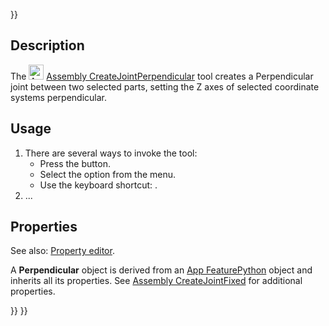 <languages/>
{{UnfinishedDocu{{#translation:}}}}

{{Docnav
|[[Assembly_CreateJointParallel|CreateJointParallel]]
|[[Assembly_CreateJointAngle|CreateJointAngle]]
|[[Assembly_Workbench|Assembly]]
|IconL=Assembly_CreateJointParallel.svg
|IconR=Assembly_CreateJointAngle.svg
|IconC=Workbench_Assembly.svg
}}

{{GuiCommand
|Name=Assembly CreateJointPerpendicular
|MenuLocation=Assembly → Create Perpendicular Joint
|Workbenches=[[Assembly_Workbench|Assembly]]
|Shortcut={{KEY|M}}
|Version=1.0
|SeeAlso=
}}

==Description==

The [[Image:Assembly_CreateJointPerpendicular.svg|24px]] [[Assembly_CreateJointPerpendicular|Assembly CreateJointPerpendicular]] tool creates a Perpendicular joint between two selected parts, setting the Z axes of selected coordinate systems perpendicular.

==Usage==

# There are several ways to invoke the tool:
#* Press the {{Button|[[Image:Assembly_CreateJointPerpendicular.svg|16px]] [[Assembly_CreateJointPerpendicular|Create Perpendicular Joint]]}} button.
#* Select the {{MenuCommand|Assembly → [[Image:Assembly_CreateJointPerpendicular.svg|16px]] Create Perpendicular Joint}} option from the menu.
#* Use the keyboard shortcut: {{KEY|M}}.
# ...

==Properties==

See also: [[Property_editor|Property editor]].

A '''Perpendicular''' object is derived from an [[App_FeaturePython|App FeaturePython]] object and inherits all its properties. See [[Assembly_CreateJointFixed#Properties|Assembly CreateJointFixed]] for additional properties.


{{Docnav
|[[Assembly_CreateJointParallel|CreateJointParallel]]
|[[Assembly_CreateJointAngle|CreateJointAngle]]
|[[Assembly_Workbench|Assembly]]
|IconL=Assembly_CreateJointParallel.svg
|IconR=Assembly_CreateJointAngle.svg
|IconC=Workbench_Assembly.svg
}}

{{Assembly_Tools_navi{{#translation:}}}}
{{Userdocnavi{{#translation:}}}}